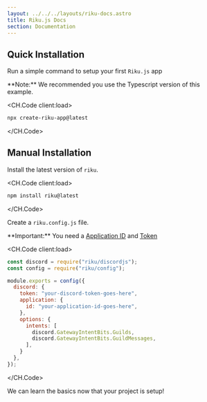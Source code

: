 ```yaml
---
layout: ../../../layouts/riku-docs.astro
title: Riku.js Docs
section: Documentation
---
```



## Quick Installation

Run a simple command to setup your first `Riku.js` app

<span class="tiny">
  **Note:** We recommended you use the Typescript version of this example.
</span>

<CH.Code client:load>
```powershell Terminal 
npx create-riku-app@latest
````
</CH.Code>

## Manual Installation

Install the latest version of `riku`.

<CH.Code client:load>
```powershell Terminal
npm install riku@latest
````

</CH.Code>

Create a `riku.config.js` file.

<span class="tiny">
  **Important:** You need a <u>Application ID</u> and <u>Token</u>
</span>

<CH.Code client:load>
```js riku.config.js 
const discord = require("riku/discordjs");
const config = require("riku/config");

module.exports = config({
  discord: {
    token: "your-discord-token-goes-here",
    application: {
      id: "your-application-id-goes-here",
    },
    options: {
      intents: [
        discord.GatewayIntentBits.Guilds,
        discord.GatewayIntentBits.GuildMessages,
      ],
    }
  },
});

```

</CH.Code>

<Next>We can learn the basics now that your project is setup!</Next>
<Next next="Basics"></Next>
```
